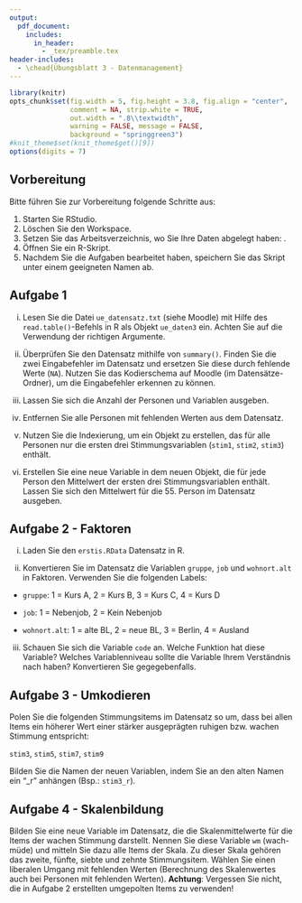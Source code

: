 ```yaml
---
output:
  pdf_document:
    includes:
      in_header: 
        - _tex/preamble.tex
header-includes:
  - \chead{Übungsblatt 3 - Datenmanagement}
---
```


```r
library(knitr)
opts_chunk$set(fig.width = 5, fig.height = 3.8, fig.align = "center", 
               comment = NA, strip.white = TRUE, 
               out.width = ".8\\textwidth",
               warning = FALSE, message = FALSE, 
               background = "springgreen3")
#knit_theme$set(knit_theme$get()[9])
options(digits = 7)
```

## Vorbereitung

Bitte führen Sie zur Vorbereitung folgende Schritte aus:

1.  Starten Sie RStudio.
2.  Löschen Sie den Workspace. 
3.  Setzen Sie das Arbeitsverzeichnis, wo Sie Ihre Daten abgelegt haben: \menu{Session > Set Working Directory > Choose Directory}.
3.  Öffnen Sie ein R-Skript.
4.  Nachdem Sie die Aufgaben bearbeitet haben, speichern Sie das Skript unter einem geeigneten Namen ab.

## Aufgabe 1

(i) Lesen Sie die Datei `ue_datensatz.txt` (siehe Moodle) mit Hilfe des `read.table()`-Befehls in R als Objekt `ue_daten3` ein. Achten Sie auf die Verwendung der richtigen Argumente.

(ii) Überprüfen Sie den Datensatz mithilfe von `summary()`. Finden Sie die zwei Eingabefehler im Datensatz und ersetzen Sie diese durch fehlende Werte (`NA`). Nutzen Sie das Kodierschema auf Moodle (im Datensätze-Ordner), um die Eingabefehler erkennen zu können.

(iii) Lassen Sie sich die Anzahl der Personen und Variablen ausgeben. 

(iv) Entfernen Sie alle Personen mit fehlenden Werten aus dem Datensatz. 

(v) Nutzen Sie die Indexierung, um ein Objekt zu erstellen, das für alle Personen nur die ersten drei Stimmungsvariablen (`stim1`, `stim2`, `stim3`) enthält. 

(vi) Erstellen Sie eine neue Variable in dem neuen Objekt, die für jede Person den Mittelwert der ersten drei Stimmungsvariablen enthält. Lassen Sie sich den Mittelwert für die 55. Person im Datensatz ausgeben.

## Aufgabe 2 - Faktoren

(i) Laden Sie den `erstis.RData` Datensatz in R.

(ii) Konvertieren Sie im Datensatz die Variablen `gruppe`, `job` und `wohnort.alt` in Faktoren. Verwenden Sie die folgenden Labels: 

+ `gruppe`: 1 = Kurs A, 2 = Kurs B, 3 = Kurs C, 4 = Kurs D

+ `job`: 1 = Nebenjob, 2 = Kein Nebenjob

+ `wohnort.alt`: 1 = alte BL, 2 = neue BL, 3 = Berlin, 4 = Ausland

(iii) Schauen Sie sich die Variable `code` an. Welche Funktion hat diese Variable? Welches Variablenniveau sollte die Variable Ihrem Verständnis nach haben? Konvertieren Sie gegegebenfalls.


## Aufgabe 3 - Umkodieren

Polen Sie die folgenden Stimmungsitems im Datensatz so um, dass bei allen Items ein höherer Wert einer stärker ausgeprägten ruhigen bzw. wachen Stimmung entspricht:

`stim3`, `stim5`, `stim7`, `stim9`

Bilden Sie die Namen der neuen Variablen, indem Sie an den alten Namen ein "_r"
anhängen (Bsp.: `stim3_r`).

\newpage 

## Aufgabe 4 - Skalenbildung

Bilden Sie eine neue Variable im Datensatz, die die Skalenmittelwerte für die Items der
wachen Stimmung darstellt. Nennen Sie diese Variable `wm` (wach-müde) und mitteln Sie
dazu alle Items der Skala. Zu dieser Skala gehören das zweite, fünfte, siebte und zehnte Stimmungsitem. Wählen Sie einen liberalen Umgang mit fehlenden Werten (Berechnung des Skalenwertes auch bei Personen mit fehlenden Werten).
**Achtung**: Vergessen Sie nicht, die in Aufgabe 2 erstellten umgepolten Items zu verwenden!
























